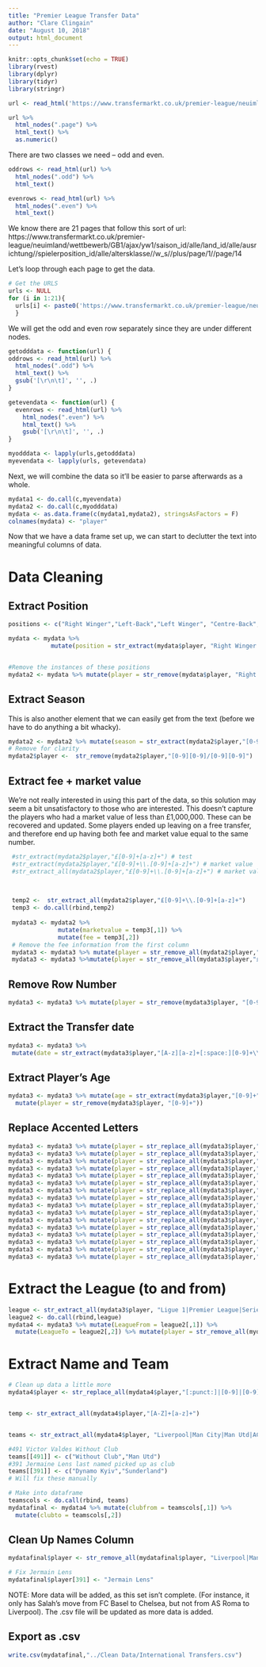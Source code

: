 ```yaml
---
title: "Premier League Transfer Data"
author: "Clare Clingain"
date: "August 10, 2018"
output: html_document
---
```


```r
knitr::opts_chunk$set(echo = TRUE)
library(rvest)
library(dplyr)
library(tidyr)
library(stringr)
```


```r
url <- read_html('https://www.transfermarkt.co.uk/premier-league/neuimland/wettbewerb/GB1/saison_id/alle/land_id/alle/ausrichtung//spielerposition_id/alle/altersklasse//w_s//plus/1')
```

```r
url %>%
  html_nodes(".page") %>%
  html_text() %>%
  as.numeric()
```
There are two classes we need -- odd and even.

```r
oddrows <- read_html(url) %>%
  html_nodes(".odd") %>%
  html_text() 

evenrows <- read_html(url) %>%
  html_nodes(".even") %>%
  html_text()
```

We know there are 21 pages that follow this sort of url: https://www.transfermarkt.co.uk/premier-league/neuimland/wettbewerb/GB1/ajax/yw1/saison_id/alle/land_id/alle/ausrichtung//spielerposition_id/alle/altersklasse//w_s//plus/page/1//page/14

Let's loop through each page to get the data.

```r
# Get the URLS
urls <- NULL
for (i in 1:21){
  urls[i] <- paste0('https://www.transfermarkt.co.uk/premier-league/neuimland/wettbewerb/GB1/saison_id/alle/land_id/alle/ausrichtung//spielerposition_id/alle/altersklasse//w_s//plus/page/1//page/',i, sep = "")
  }
```

We will get the odd and even row separately since they are under different nodes.

```r
getodddata <- function(url) {
oddrows <- read_html(url) %>% 
  html_nodes(".odd") %>% 
  html_text() %>% 
  gsub('[\r\n\t]', '', .)
}

getevendata <- function(url) {
  evenrows <- read_html(url) %>% 
    html_nodes(".even") %>% 
    html_text() %>% 
    gsub('[\r\n\t]', '', .)
}

myodddata <- lapply(urls,getodddata)
myevendata <- lapply(urls, getevendata)
```

Next, we will combine the data so it'll be easier to parse afterwards as a whole.

```r
mydata1 <- do.call(c,myevendata)
mydata2 <- do.call(c,myodddata)
mydata <- as.data.frame(c(mydata1,mydata2), stringsAsFactors = F)
colnames(mydata) <- "player"
```

Now that we have a data frame set up, we can start to declutter the text into meaningful columns of data.

# Data Cleaning

## Extract Position

```r
positions <- c("Right Winger","Left-Back","Left Winger", "Centre-Back","Centre-Forward","Attacking Midfield","Right-Back","Defensive Midfield","Central Midfield", "Left Winger", "GoalKeeper","Second Striker","Left Midfield","Right Midfield")

mydata <- mydata %>%
            mutate(position = str_extract(mydata$player, "Right Winger|Left-Back|LeftWinger|Centre-Back|Centre-Forward|Attacking Midfield|Right-Back|Defensive Midfield|Central Midfield|Left Winger|Goalkeeper|Second Striker|Left Midfield|Right Midfield"))


#Remove the instances of these positions
mydata2 <- mydata %>% mutate(player = str_remove(mydata$player, "Right Winger|Left-Back|LeftWinger|Centre-Back|Centre-Forward|Attacking Midfield|Right-Back|Defensive Midfield|Central Midfield|Left Winger|Goalkeeper|Second Striker|Left Midfield|Right Midfield")) 

```

## Extract Season

This is also another element that we can easily get from the text (before we have to do anything a bit whacky).

```r
mydata2 <- mydata2 %>% mutate(season = str_extract(mydata2$player,"[0-9][0-9]/[0-9][0-9]"))
# Remove for clarity
mydata2$player <-  str_remove(mydata2$player,"[0-9][0-9]/[0-9][0-9]")
```

## Extract fee + market value

We're not really interested in using this part of the data, so this solution may seem a bit unsatisfactory to those who are interested. This doesn't capture the players who had a market value of less than £1,000,000. These can be recovered and updated. Some players ended up leaving on a free transfer, and therefore end up having both fee and market value equal to the same number. 

```r
 #str_extract(mydata2$player,"£[0-9]+[a-z]+") # test
 #str_extract(mydata2$player,"£[0-9]+\\.[0-9]+[a-z]+") # market value
 #str_extract_all(mydata2$player,"£[0-9]+\\.[0-9]+[a-z]+") # market value and fee

 
 
 temp2 <-  str_extract_all(mydata2$player,"£[0-9]+\\.[0-9]+[a-z]+")
 temp3 <- do.call(rbind,temp2)
 
 mydata3 <- mydata2 %>% 
              mutate(marketvalue = temp3[,1]) %>%
              mutate(fee = temp3[,2])
 # Remove the fee information from the first column
 mydata3 <- mydata3 %>% mutate(player = str_remove_all(mydata2$player,"£[0-9]+\\.[0-9]+[a-z]+"))
 mydata3 <- mydata3 %>%mutate(player = str_remove_all(mydata3$player,"£"))
```

## Remove Row Number

```r
mydata3 <- mydata3 %>% mutate(player = str_remove(mydata3$player, "[0-9]+"))
```


## Extract the Transfer date

```r
mydata3 <- mydata3 %>% 
 mutate(date = str_extract(mydata3$player,"[A-z][a-z]+[:space:][0-9]+\\,[:space:][0-9]+")) %>% mutate(player = str_remove(mydata3$player,"[A-z][a-z]+[:space:][0-9]+\\,[:space:][0-9]+"))
```

## Extract Player's Age

```r
mydata3 <- mydata3 %>% mutate(age = str_extract(mydata3$player,"[0-9]+")) %>%
  mutate(player = str_remove(mydata3$player, "[0-9]+"))
```

## Replace Accented Letters

```r
mydata3 <- mydata3 %>% mutate(player = str_replace_all(mydata3$player,"Á","A"))
mydata3 <- mydata3 %>% mutate(player = str_replace_all(mydata3$player,"á","a"))
mydata3 <- mydata3 %>% mutate(player = str_replace_all(mydata3$player,"í","i"))
mydata3 <- mydata3 %>% mutate(player = str_replace_all(mydata3$player,"é","e"))
mydata3 <- mydata3 %>% mutate(player = str_replace_all(mydata3$player,"É","E"))
mydata3 <- mydata3 %>% mutate(player = str_replace_all(mydata3$player,"ü","u"))
mydata3 <- mydata3 %>% mutate(player = str_replace_all(mydata3$player,"ã","a"))
mydata3 <- mydata3 %>% mutate(player = str_replace_all(mydata3$player,"ú","u"))
mydata3 <- mydata3 %>% mutate(player = str_replace_all(mydata3$player,"ö","o"))
mydata3 <- mydata3 %>% mutate(player = str_replace_all(mydata3$player,"Ö","O"))
mydata3 <- mydata3 %>% mutate(player = str_replace_all(mydata3$player,"ó","o"))
mydata3 <- mydata3 %>% mutate(player = str_replace_all(mydata3$player,"è","e"))
mydata3 <- mydata3 %>% mutate(player = str_replace_all(mydata3$player,"ë","e"))
mydata3 <- mydata3 %>% mutate(player = str_replace_all(mydata3$player,"ï","i"))
mydata3 <- mydata3 %>% mutate(player = str_replace_all(mydata3$player,"ñ","n"))
mydata3 <- mydata3 %>% mutate(player = str_replace_all(mydata3$player,"ê","e"))

```

# Extract the League (to and from)

```r
league <- str_extract_all(mydata3$player, "Ligue 1|Premier League|Serie A|LaLiga|La Liga|Bundesliga|Liga NOS|Eredivisie|Super Lig|Premier Liga|LynTippeligaen|Vyshcha Liga|Super League|Championship|Premiership|Jupiler Pro League|PTT Telecomp|Argentina|HNL|Primera Division|SuperLiga|Scotland|Serie B|Superligaen Championship|Superligaen|Croatia|Uruguay|Qatar|Liga MX Clausura|Brazil|B2ª B - Grupo III|Liga 1|Ligue 2|Without Club|Torneo Final")
league2 <- do.call(rbind,league)
mydata4 <- mydata3 %>% mutate(LeagueFrom = league2[,1]) %>%
  mutate(LeagueTo = league2[,2]) %>% mutate(player = str_remove_all(mydata3$player,"Ligue 1|Premier League|Serie A|LaLiga|La Liga|Bundesliga|Liga NOS|Eredivisie|Super Lig|Premier Liga|LynTippeligaen|Vyshcha Liga|Super League|Championship|Premiership|Jupiler Pro League|PTT Telecomp|Argentina|HNL|Primera Division|SuperLiga|Scotland|Serie B|Superligaen Championship|Superligaen|Croatia|Uruguay|Qatar|Liga MX Clausura|Brazil|B2ª B - Grupo III|Liga 1|Ligue 2|Without Club|Torneo Final" ))
```

# Extract Name and Team

```r
# Clean up data a little more
mydata4$player <- str_replace_all(mydata4$player,"[:punct:]|[0-9]|[0-9]+[a-z]|[0-9]|Loan fee|fee|<U+200E>|£[0-9]+[a-z]+|Loan|KPN|Free Transfer|Swap deal","")


temp <- str_extract_all(mydata4$player,"[A-Z]+[a-z]+")


teams <- str_extract_all(mydata4$player, "Liverpool|Man City|Man Utd|AC Milan|AS Roma|Monaco|Real Madrid|Stoke City|Athletic|Bor Dortmund|Bor Mgladbach|AFC Ajax|FC Barcelona|Villareal CF|FC Schalke|Inter Milan|Inter|PSV Eindhoven|Fiorentina|Chelsea|Arsenal|Tottenham Hotspurs|Spurs|Palmeiras|LOSC Lille|Lille|Lazio|West Ham|Marseille|Everton|Bay Leverkusen|Benfica|Atletico Madrid|Bayern Munich|Sporting CP|Swansea|Zenit SPb|Besiktas|Anzhi|Southampton|FC Porto|SC Freiburg|Olympique Lyon|Sevilla FC|Dep La Coruna|La Coruna|Newcastle|FK|FC Augsburg|AZ Alkmaar|Brighton|Birmingham|FC Basel|Dynamo Kyiv|Feyenoord|Crystal Palace|Celta de Vigo|KRC Genk|Leicester|Torino|Spartak Moscow|RSC Anderlecht|Wolves|West Brom|Juventus|Galatasaray|Stade Rennais|Sunderland|Celtic|Bologna|G Bordeaux|QPR|Lens|Club Brugge|Hamburger SV|SaintEtienne|Dinamo Zagreb|River Plate|Aston Villa|FC Twente|Montpellier|Reggina|Werder Bremen|Shakhtar D|AJ Auxerre|Partizan|Loko Moscow|Fulham|Vasco da Gama|Fenerbahce|Middlesbrough|Norwich|Cardiff|Rangers|OGC Nice|Ternana|Blackburn|Udinese Calcio|Udinese|Watford|Portsmouth|Atalanta|Malaga CF|RB Leipzig|FC Nantes|Gremio|SSC Napoli|Internacional|Chievo Verona|Vitesse|Leeds|TSG Hoffenheim|VfL Wolfsburg|Guimaraes|Brondby IF|FC Copenhagen|Espanyol|Standard Liege|Dynamo Kyiv|Heerenveen|Maldonado|KAS Eupen|Real Sociedad|Hertha BSC|FC Midtjylland round|Al Sadd|Red Star|Anzhi|Paris SG|RB Salzburg|FC Koln|FC Lorient|CSKA Moscow|AC Parma|Heerenveen|Olympiacos|CF Pachuca|Corinthians|Estudiantes|Toulouse|UD Las Palmas|FC Empoli|CD Leganes|Bournemouth|Independiente|Heart of Midl|RCD Mallorca|FSV Mainz|Bolton|Huddersfield|Maldonado|Steaua Bukarest|SM Caen|HNK Rijeka|KAA Gent|Brescia|Sampdoria|Fluminense|CS Sedan|FC Sao Paulo B |Wigan|Villarreal CF|Valencia CF|Hull City|VfB Stuttgart|Hajduk Split|Nacional|Levante UD|Dinamo Moscow|Granada CF|US Palermo|Santos FC|Bristol City|AtleticoPR|Burnley|Chivas")

#491 Victor Valdes Without Club
teams[[491]] <- c("Without Club","Man Utd")
#391 Jermaine Lens last named picked up as club
teams[[391]] <- c("Dynamo Kyiv","Sunderland")
# Will fix these manually

# Make into dataframe
teamscols <- do.call(rbind, teams)
mydatafinal <- mydata4 %>% mutate(clubfrom = teamscols[,1]) %>%
  mutate(clubto = teamscols[,2])
```

## Clean Up Names Column

```r
mydatafinal$player <- str_remove_all(mydatafinal$player, "Liverpool|Man City|Man Utd|AC Milan|AS Roma|Monaco|Real Madrid|Stoke City|Athletic|Bor Dortmund|Bor Mgladbach|AFC Ajax|FC Barcelona|Villareal CF|FC Schalke|Inter Milan|Inter|PSV Eindhoven|Fiorentina|Chelsea|Arsenal|Tottenham Hotspurs|Spurs|Palmeiras|LOSC Lille|Lille|Lazio|West Ham|Marseille|Everton|Bay Leverkusen|Benfica|Atletico Madrid|Bayern Munich|Sporting CP|Swansea|Zenit SPb|Besiktas|Anzhi|Southampton|FC Porto|SC Freiburg|Olympique Lyon|Sevilla FC|Dep La Coruna|La Coruna|Newcastle|FK|FC Augsburg|AZ Alkmaar|Brighton|Birmingham|FC Basel|Dynamo Kyiv|Feyenoord|Crystal Palace|Celta de Vigo|KRC Genk|Leicester|Torino|Spartak Moscow|RSC Anderlecht|Wolves|West Brom|Juventus|Galatasaray|Stade Rennais|Sunderland|Celtic|Bologna|G Bordeaux|QPR|Lens|Club Brugge|Hamburger SV|SaintEtienne|Dinamo Zagreb|River Plate|Aston Villa|FC Twente|Montpellier|Reggina|Werder Bremen|Shakhtar D|AJ Auxerre|Partizan|Loko Moscow|Fulham|Vasco da Gama|Fenerbahce|Middlesbrough|Norwich|Cardiff|Rangers|OGC Nice|Ternana|Blackburn|Udinese Calcio|Udinese|Watford|Portsmouth|Atalanta|Malaga CF|RB Leipzig|FC Nantes|Gremio|SSC Napoli|Internacional|Chievo Verona|Vitesse|Leeds|TSG Hoffenheim|VfL Wolfsburg|Guimaraes|Brondby IF|FC Copenhagen|Espanyol|Standard Liege|Dynamo Kyiv|Heerenveen|Maldonado|KAS Eupen|Real Sociedad|Hertha BSC|FC Midtjylland round|Al Sadd|Red Star|Anzhi|Paris SG|RB Salzburg|FC Koln|FC Lorient|CSKA Moscow|AC Parma|Heerenveen|Olympiacos|CF Pachuca|Corinthians|Estudiantes|Toulouse|UD Las Palmas|FC Empoli|CD Leganes|Bournemouth|Independiente|Heart of Midl|RCD Mallorca|FSV Mainz|Bolton|Huddersfield|Maldonado|Steaua Bukarest|SM Caen|HNK Rijeka|KAA Gent|Brescia|Sampdoria|Fluminense|CS Sedan|FC Sao Paulo B |Wigan|Villarreal CF|Valencia CF|Hull City|VfB Stuttgart|Hajduk Split|Nacional|Levante UD|Dinamo Moscow|Granada CF|US Palermo|Santos FC|Bristol City|AtleticoPR|Burnley|Chivas")

# Fix Jermain Lens
mydatafinal$player[391] <- "Jermain Lens"
```

NOTE: More data will be added, as this set isn't complete. (For instance, it only has Salah's move from FC Basel to Chelsea, but not from AS Roma to Liverpool). The .csv file will be updated as more data is added.


## Export as .csv

```r
write.csv(mydatafinal,"../Clean Data/International Transfers.csv")
```

